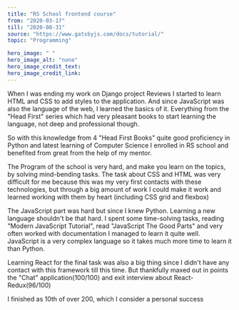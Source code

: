 ---
title: "RS School frontend course"
from: "2020-03-17"
till: "2020-08-31"
source: "https://www.gatsbyjs.com/docs/tutorial/"
topic: "Programming"

hero_image: " "
hero_image_alt: "none"
hero_image_credit_text: 
hero_image_credit_link: 
---

When I was ending my work on Django project Reviews
I started to learn HTML and CSS to add styles to the application. 
And since JavaScript was also the language of the web, I learned the basics of it.
Everything from the "Head First" series which had very pleasant
books to start learning the language, not deep and professional 
though.

So with this knowledge from 4 "Head First Books" quite good
proficiency in Python and latest learning of Computer Science
I enrolled in RS school and benefited from great from the help
of my mentor.

The Program of the school is very hard, and make you learn on 
the topics, by solving mind-bending tasks. The task about CSS and 
HTML was very difficult for me because this was my very first contacts 
with these technologies, but through a big amount of work I could make it work and learned working with them by heart 
(including CSS grid and flexbox)

The JavaScript part was hard but since I knew Python. Learning a new language shouldn't be that hard. I spent some time-solving tasks,
reading "Modern JavaScript Tutorial",
read "JavaScript The Good Parts" and very often worked with documentation
I managed to learn it quite well. JavaScript is a very complex language so 
it takes much more time to learn it than Python.

Learning React for the final task was also a big thing since I didn't have
any contact with this framework till this time. But thankfully maxed out 
in points the "Chat" application(100/100) and exit interview about React-Redux(96/100) 

I finished as 10th of over 200, which I consider a personal success






